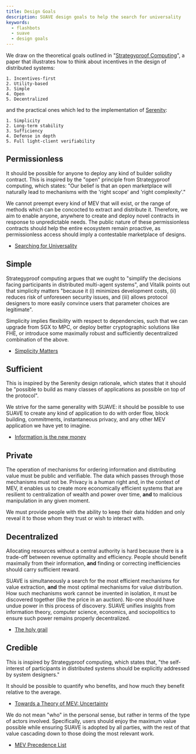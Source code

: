 ```yaml
---
title: Design Goals
description: SUAVE design goals to help the search for universality
keywords:
  - flashbots
  - suave
  - design goals
---
```


We draw on the theoretical goals outlined in "[Strategyproof Computing](https://groups.ischool.berkeley.edu/archive/p2pecon/papers/s1-ng.pdf)", a paper that illustrates how to think about incentives in the design of distributed systems:

```
1. Incentives-first
2. Utility-based
3. Simple
4. Open
5. Decentralized
```

and the practical ones which led to the implementation of [Serenity](https://notes.ethereum.org/@vbuterin/serenity_design_rationale?type=view#Principles):

```
1. Simplicity
2. Long-term stability
3. Sufficiency
4. Defense in depth
5. Full light-client verifiability
```

## Permissionless

It should be possible for anyone to deploy any kind of builder solidity contract. This is inspired by the "open" principle from Strategyproof computing, which states: "Our belief is that an open marketplace will naturally lead to mechanisms with the 'right scope' and 'right complexity'."

We cannot preempt every kind of MEV that will exist, or the range of methods which can be concocted to extract and distribute it. Therefore, we aim to enable anyone, anywhere to create and deploy novel contracts in response to unpredictable needs. The public nature of these permissionless contracts should help the entire ecosystem remain proactive, as permissionless access should imply a contestable marketplace of designs.

- [Searching for Universality](https://docs.google.com/file/d/1c0Ok4M3CcPjMCh7-vh6ErfhqlJsh1qau/edit?filetype=mspresentation)

## Simple

Strategyproof computing argues that we ought to "simplify the decisions facing participants in distributed multi-agent systems", and Vitalik points out that simplicity matters "because it (i) minimizes development costs, (ii) reduces risk of unforeseen security issues, and (iii) allows protocol designers to more easily convince users that parameter choices are legitimate".

Simplicity implies flexibility with respect to dependencies, such that we can upgrade from SGX to MPC, or deploy better cryptographic solutions like FHE, or introduce some maximally robust and sufficiently decentralized combination of the above.

- [Simplicity Matters](https://youtu.be/rI8tNMsozo0)

## Sufficient

This is inspired by the Serenity design rationale, which states that it should be "possible to build as many classes of applications as possible on top of the protocol".

We strive for the same generality with SUAVE: it should be possible to use SUAVE to create any kind of application to do with order flow, block building, commitments, instantaneous privacy, and any other MEV application we have yet to imagine.

- [Information is the new money](https://www.youtube.com/watch?v=vi-rVTFTb6s)

## Private

The operation of mechanisms for ordering information and distributing value must be public and verifiable. The data which passes through those mechanisms must not be. Privacy is a human right and, in the context of MEV, it enables us to create more economically efficient systems that are resilient to centralization of wealth and power over time, <b>and</b> to malicious manipulation in any given moment.

We must provide people with the ability to keep their data hidden and only reveal it to those whom they trust or wish to interact with.

## Decentralized

Allocating resources without a central authority is hard because there is a trade-off between revenue optimality and efficiency. People should benefit maximally from their information, <b>and</b> finding or correcting inefficiencies should carry sufficient reward.

SUAVE is simultaneously a search for the most efficient mechanisms for value extraction, <b>and</b> the most optimal mechanisms for value distribution. How such mechanisms work cannot be invented in isolation, it must be discovered together (like the price in an auction). No-one should have undue power in this process of discovery. SUAVE unifies insights from information theory, computer science, economics, and sociopolitics to ensure such power remains properly decentralized.

- [The holy grail](https://youtu.be/vi-rVTFTb6s?t=1092)

## Credible

This is inspired by Strategyproof computing, which states that, "the self-interest of participants in distributed systems should be explicitly addressed by system designers."

It should be possible to quantify who benefits, and how much they benefit relative to the average.

- [Towards a Theory of MEV: Uncertainty](https://www.youtube.com/watch?v=WYH7n4M016A&t=14626s)

We do not mean "who" in the personal sense, but rather in terms of the type of actors involved. Specifically, users should enjoy the maximum value possible while ensuring SUAVE is adopted by all parties, with the rest of that value cascading down to those doing the most relevant work.

- [MEV Precedence List](https://youtu.be/6oFNYDBH76Q?t=464)